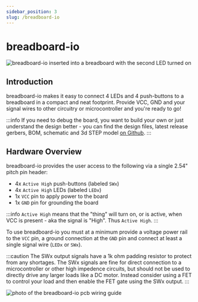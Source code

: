 ```yaml
---
sidebar_position: 3
slug: /breadboard-io
---
```

# breadboard-io

![breadboard-io inserted into a breadboard with the second LED turned on](breadboard-io.JPG)

## Introduction
breadboard-io makes it easy to connect 4 LEDs and 4 push-buttons to a breadboard in a compact and neat footprint. Provide VCC, GND and your signal wires to other circuitry or microcontroller and you're ready to go!

:::info
If you need to debug the board, you want to build your own or just understand the design better - you can find the design files, latest release gerbers, BOM,
schematic and 3d STEP model <a href="https://www.github.com/greatlakesdev/breadboard-io" target="_blank">on Github</a>.
:::

## Hardware Overview
breadboard-io provides the user access to the following via a single 2.54" pitch pin header:
- 4x ```Active High``` push-buttons (labeled ```SWx```)
- 4x ```Active High``` LEDs (labeled ```LEDx```)
- 1x ```VCC``` pin to apply power to the board
- 1x ```GND``` pin for grounding the board

:::info
```Active High``` means that the "thing" will turn on, or is active, when VCC is present - aka the signal is "High". Thus ```Active High```.
:::


To use breadboard-io you must at a minimum provide a voltage power rail to the ```VCC``` pin, a ground connection at the ```GND``` pin and connect at least a single signal wire (```LEDx``` or ```SWx```).

:::caution
The SWx output signals have a 1k ohm padding resistor to protect from any shortages. The SWx signals are fine for direct connection to a microcontroller or other high impedence circuits, but should not be used to directly drive any larger loads like a DC motor. Instead consider using a FET to control your load and then enable the FET gate using the SWx output.
:::

![photo of the breadboard-io pcb wiring guide](io.png)